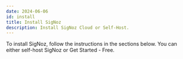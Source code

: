 ```yaml
---
date: 2024-06-06
id: install
title: Install SigNoz
description: Install SigNoz Cloud or Self-Host.
---
```


To install SigNoz, follow the instructions in the sections below. You can either self-host SigNoz or Get Started - Free.

<DocCardContainer>
<DocCard
    title="📄️ Setup SigNoz Cloud"
    description="Easy way to get started with SigNoz"
    href="/docs/cloud/"
/>

<DocCard
    title="📄️ Self Host SigNoz"
    description="Docker, Docker Swarm, Kubernetes"
    href="/docs/install/docker"
/>


<DocCard
    title="📄️ Install OTel Collector"
    description="VM, Kubernetes"
    href="/docs/tutorial/opentelemetry-binary-usage-in-virtual-machine"
/>


</DocCardContainer>